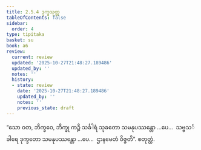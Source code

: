 ```yaml
---
title: 2.5.4 ဒုက္ခသုတ္တ
tableOfContents: false
sidebar:
  order: 4
type: tipitaka
basket: su
book: a6
review:
  current: review
  updated: '2025-10-27T21:48:27.189486'
  updated_by: ''
  notes: ''
  history:
  - state: review
    date: '2025-10-27T21:48:27.189486'
    updated_by: ''
    notes: ''
    previous_state: draft
---
```



<ReviewStatus review={frontmatter.review} showDetails={true} />

<HypothesisAnnotation frontmatter={frontmatter} />

<DynamicBreadcrumb />

<Division number="99" book="a6" e="ch" v="16" p="385">

<Paragraph number="721" book="a6">
“သော ဝတ, ဘိက္ခဝေ, ဘိက္ခု ကဉ္စိ သင်္ခါရံ သုခတော သမနုပဿန္တော …ပေ…  သဗ္ဗသင်္ခါရေ ဒုက္ခတော သမနုပဿန္တော …ပေ…  ဌာနမေတံ ဝိဇ္ဇတိ”.

</Paragraph>
</Division>

<Paragraph number="722" type="center" book="a6">
စတုတ္ထံ.
</Paragraph>